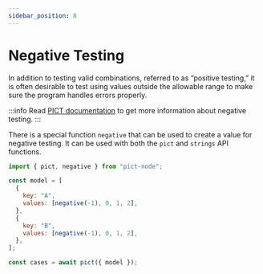 ```yaml
---
sidebar_position: 8
---
```


# Negative Testing

In addition to testing valid combinations, referred to as “positive testing,” it is often desirable to test using values outside the allowable range to make sure the program handles errors properly.

:::info
Read [PICT documentation](https://github.com/Microsoft/pict/blob/main/doc/pict.md#negative-testing) to get more information about negative testing.
:::

There is a special function `negative` that can be used to create a value for negative testing. It can be used with both the `pict` and `strings` API functions.

```js
import { pict, negative } from "pict-node";

const model = [
  {
    key: "A",
    values: [negative(-1), 0, 1, 2],
  },
  {
    key: "B",
    values: [negative(-1), 0, 1, 2],
  },
];

const cases = await pict({ model });
```
